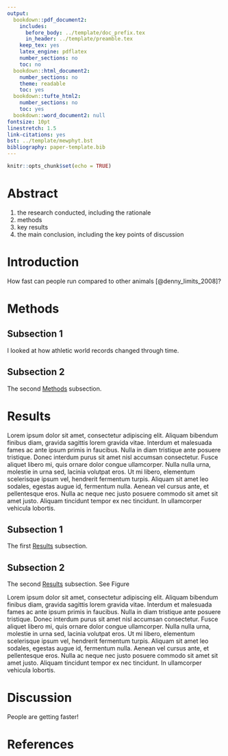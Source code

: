 ```yaml
---
output:
  bookdown::pdf_document2:
    includes:
      before_body: ../template/doc_prefix.tex
      in_header: ../template/preamble.tex
    keep_tex: yes
    latex_engine: pdflatex
    number_sections: no
    toc: no
  bookdown::html_document2:
    number_sections: no
    theme: readable
    toc: yes
  bookdown::tufte_html2:
    number_sections: no
    toc: yes
  bookdown::word_document2: null
fontsize: 10pt
linestretch: 1.5
link-citations: yes
bst: ../template/mewphyt.bst
bibliography: paper-template.bib
---
```


```r
knitr::opts_chunk$set(echo = TRUE)
```

\begin{flushleft}
{\Large
\textbf\newline{World record progression in track}
}
\newline
\\
Christopher D. Muir\textsuperscript{1,*},
Author 2\textsuperscript{2},
Author 3\textsuperscript{1},
Author 4\textsuperscript{1},
Author 5\textsuperscript{2},
Author 6\textsuperscript{2},
Author 7\textsuperscript{1}
\\
\bigskip
\bf{1} School of Life Sciences, University of Hawai\`{}i at M\=anoa, Honolulu, HI, USA
\\
\bf{2} Affiliation B
\\
\bigskip
* cdmuir@hawaii.edu

\end{flushleft}

# Abstract

 1. the research conducted, including the rationale
 2. methods
 3. key results
 4. the main conclusion, including the key points of discussion

\linenumbers

# Introduction

How fast can people run compared to other animals [@denny_limits_2008]?

# Methods

## Subsection 1

I looked at how athletic world records changed through time.

## Subsection 2

The second [Methods] subsection.

# Results

\marginpar{
\vspace{.7cm} % adjust vertical position relative to text with \vspace{} - note that you can enter negative numbers to move margin caption up
\color{Gray} % this gives caption a grey color to set it apart from text body
\textbf{Figure \ref{m100_1}. Example of a margin caption.} % note that \ref{fig1} refers to the corresponding wrapfigure
Setting up your figure + caption like this looks fancy and does not disrupt the flow of the text. But it requires more manual adjustments (position, spacing, labeling) compared to using standard \LaTeX figure environments.
}
\begin{wrapfigure}[12]{l}{75mm}
% the number in [] of wrapfigure is optional and gives the number of text lines that should be wrapped around the text. Adjust according to your figures height
\includegraphics[width=75mm]{../figures/m100-progression.pdf}
\captionsetup{labelformat=empty} % makes sure dummy caption is blank
% add dummy caption - otherwise \label won't work and figure numbering will not count up
 \caption{}
\label{m100_1}
\end{wrapfigure}

Lorem ipsum dolor sit amet, consectetur adipiscing elit. Aliquam bibendum finibus diam, gravida sagittis lorem gravida vitae. Interdum et malesuada fames ac ante ipsum primis in faucibus. Nulla in diam tristique ante posuere tristique. Donec interdum purus sit amet nisl accumsan consectetur. Fusce aliquet libero mi, quis ornare dolor congue ullamcorper. Nulla nulla urna, molestie in urna sed, lacinia volutpat eros. Ut mi libero, elementum scelerisque ipsum vel, hendrerit fermentum turpis. Aliquam sit amet leo sodales, egestas augue id, fermentum nulla. Aenean vel cursus ante, et pellentesque eros. Nulla ac neque nec justo posuere commodo sit amet sit amet justo. Aliquam tincidunt tempor ex nec tincidunt. In ullamcorper vehicula lobortis. 

## Subsection 1

The first [Results] subsection.

## Subsection 2

The second [Results] subsection. See Figure \ref{m100_2}

Lorem ipsum dolor sit amet, consectetur adipiscing elit. Aliquam bibendum finibus diam, gravida sagittis lorem gravida vitae. Interdum et malesuada fames ac ante ipsum primis in faucibus. Nulla in diam tristique ante posuere tristique. Donec interdum purus sit amet nisl accumsan consectetur. Fusce aliquet libero mi, quis ornare dolor congue ullamcorper. Nulla nulla urna, molestie in urna sed, lacinia volutpat eros. Ut mi libero, elementum scelerisque ipsum vel, hendrerit fermentum turpis. Aliquam sit amet leo sodales, egestas augue id, fermentum nulla. Aenean vel cursus ante, et pellentesque eros. Nulla ac neque nec justo posuere commodo sit amet sit amet justo. Aliquam tincidunt tempor ex nec tincidunt. In ullamcorper vehicula lobortis. 

\begin{figure}[ht]
\includegraphics[width=\textwidth]{../figures/m100-progression.pdf}
\caption{\color{Gray} \textbf{Example of a standard floating figure}. \textbf{A-F}, This figure is wrapped into the standard floating environment.}
\label{m100_2}
\end{figure}

# Discussion

People are getting faster!

# References
